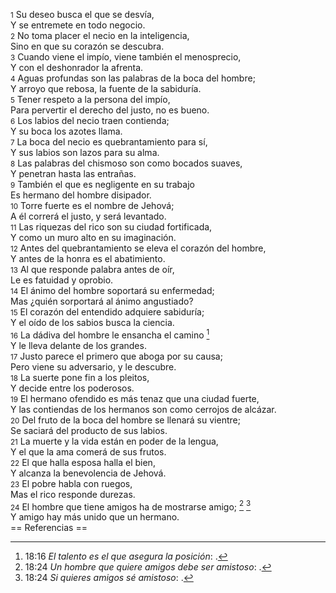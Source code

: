 {{anchor|1}} <small>1</small> Su deseo busca el que se desvía,<br>
Y se entremete en todo negocio.<br>
{{anchor|2}} <small>2</small> No toma placer el necio en la inteligencia,<br>
Sino en que su corazón se descubra.<br>
{{anchor|3}} <small>3</small> Cuando viene el impío, viene también el menosprecio,<br>
Y con el deshonrador la afrenta.<br>
{{anchor|4}} <small>4</small> Aguas profundas son las palabras de la boca del hombre;<br>
Y arroyo que rebosa, la fuente de la sabiduría.<br>
{{anchor|5}} <small>5</small> Tener respeto a la persona del impío,<br>
Para pervertir el derecho del justo, no es bueno.<br>
{{anchor|6}} <small>6</small> Los labios del necio traen contienda;<br>
Y su boca los azotes llama.<br>
{{anchor|7}} <small>7</small> La boca del necio es quebrantamiento para sí,<br>
Y sus labios son lazos para su alma.<br>
{{anchor|8}} <small>8</small> Las palabras del chismoso son como bocados suaves,<br>
Y penetran hasta las entrañas.<br>
{{anchor|9}} <small>9</small> También el que es negligente en su trabajo<br>
Es hermano del hombre disipador.<br>
{{anchor|10}} <small>10</small> Torre fuerte es el nombre de Jehová;<br>
A él correrá el justo, y será levantado.<br>
{{anchor|11}} <small>11</small> Las riquezas del rico son su ciudad fortificada,<br>
Y como un muro alto en su imaginación.<br>
{{anchor|12}} <small>12</small> Antes del quebrantamiento se eleva el corazón del hombre,<br>
Y antes de la honra es el abatimiento.<br>
{{anchor|13}} <small>13</small> Al que responde palabra antes de oír,<br>
Le es fatuidad y oprobio.<br>
{{anchor|14}} <small>14</small> El ánimo del hombre soportará su enfermedad;<br>
Mas ¿quién sorportará al ánimo angustiado?<br>
{{anchor|15}} <small>15</small> El corazón del entendido adquiere sabiduría;<br>
Y el oído de los sabios busca la ciencia.<br>
{{anchor|16}} <small>16</small> La dádiva del hombre le ensancha el camino <ref>18:16 ''El talento es el que asegura la posición'': {{lib|LU|133|6|2}}.</ref><br>
Y le lleva delante de los grandes.<br>
{{anchor|17}} <small>17</small> Justo parece el primero que aboga por su causa;<br>
Pero viene su adversario, y le descubre.<br>
{{anchor|18}} <small>18</small> La suerte pone fin a los pleitos,<br>
Y decide entre los poderosos.<br>
{{anchor|19}} <small>19</small> El hermano ofendido es más tenaz que una ciudad fuerte,<br>
Y las contiendas de los hermanos son como cerrojos de alcázar.<br>
{{anchor|20}} <small>20</small> Del fruto de la boca del hombre se llenará su vientre;<br>
Se saciará del producto de sus labios.<br>
{{anchor|21}} <small>21</small> La muerte y la vida están en poder de la lengua,<br>
Y el que la ama comerá de sus frutos.<br>
{{anchor|22}} <small>22</small> El que halla esposa halla el bien,<br>
Y alcanza la benevolencia de Jehová.<br>
{{anchor|23}} <small>23</small> El pobre habla con ruegos,<br>
Mas el rico responde durezas.<br>
{{anchor|24}} <small>24</small> El hombre que tiene amigos ha de mostrarse amigo; <ref>18:24 ''Un hombre que quiere amigos debe ser amistoso'': {{lib|LU|130|7|2}}.</ref> <ref>18:24 ''Si quieres amigos sé amistoso'': {{lib|LU|193|3|2}}.</ref><br>
Y amigo hay más unido que un hermano.<br>
== Referencias ==

<references />
